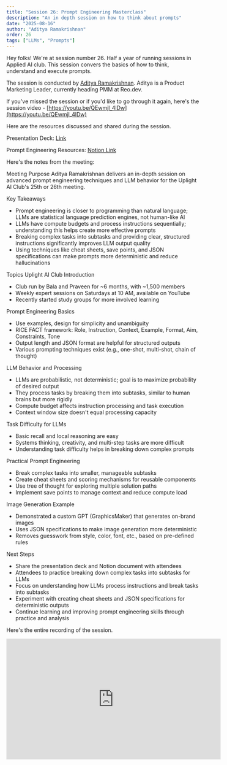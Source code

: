 ```yaml
---
title: "Session 26: Prompt Engineering Masterclass"
description: "An in depth session on how to think about prompts"
date: "2025-08-16"
author: "Aditya Ramakrishnan"
order: 26
tags: ["LLMs", "Prompts"]
---
```


Hey folks! We're at session number 26. Half a year of running sessions in Applied AI club. This session convers the basics of how to think, understand and execute prompts.

The session is conducted by [Aditya Ramakrishnan](https://www.linkedin.com/in/adityaramakrishnan/). Aditya is a Product Marketing Leader, currently heading PMM at Reo.dev.

If you've missed the session or if you'd like to go through it again, here's the session video - [https://youtu.be/QEwmjl_4lDw](https://youtu.be/QEwmjl_4lDw)

Here are the resources discussed and shared during the session. 

Presentation Deck: [Link](https://www.canva.com/design/DAGv7DSihOE/0x8QHf4AGG_YfLlP-FTniQ/edit?utm_content=DAGv7DSihOE&utm_campaign=designshare&utm_medium=link2&utm_source=sharebutton)

Prompt Engineering Resources: [Notion Link](https://www.notion.so/adityarr/Prompt-Engineering-Notes-23e7e9cd30a080f3b746c2876d20c777?source=copy_link)

Here's the notes from the meeting: 

Meeting Purpose
Aditya Ramakrishnan delivers an in-depth session on advanced prompt engineering techniques and LLM behavior for the Uplight AI Club's 25th or 26th meeting.

Key Takeaways
  - Prompt engineering is closer to programming than natural language; LLMs are statistical language prediction engines, not human-like AI
  - LLMs have compute budgets and process instructions sequentially; understanding this helps create more effective prompts
  - Breaking complex tasks into subtasks and providing clear, structured instructions significantly improves LLM output quality
  - Using techniques like cheat sheets, save points, and JSON specifications can make prompts more deterministic and reduce hallucinations

Topics
Uplight AI Club Introduction
  - Club run by Bala and Praveen for ~6 months, with ~1,500 members
  - Weekly expert sessions on Saturdays at 10 AM, available on YouTube
  - Recently started study groups for more involved learning

Prompt Engineering Basics
  - Use examples, design for simplicity and unambiguity
  - RICE FACT framework: Role, Instruction, Context, Example, Format, Aim, Constraints, Tone
  - Output length and JSON format are helpful for structured outputs
  - Various prompting techniques exist (e.g., one-shot, multi-shot, chain of thought)

LLM Behavior and Processing
  - LLMs are probabilistic, not deterministic; goal is to maximize probability of desired output
  - They process tasks by breaking them into subtasks, similar to human brains but more rigidly
  - Compute budget affects instruction processing and task execution
  - Context window size doesn't equal processing capacity

Task Difficulty for LLMs
  - Basic recall and local reasoning are easy
  - Systems thinking, creativity, and multi-step tasks are more difficult
  - Understanding task difficulty helps in breaking down complex prompts

Practical Prompt Engineering
  - Break complex tasks into smaller, manageable subtasks
  - Create cheat sheets and scoring mechanisms for reusable components
  - Use tree of thought for exploring multiple solution paths
  - Implement save points to manage context and reduce compute load

Image Generation Example
  - Demonstrated a custom GPT (GraphicsMaker) that generates on-brand images
  - Uses JSON specifications to make image generation more deterministic
  - Removes guesswork from style, color, font, etc., based on pre-defined rules

Next Steps
  - Share the presentation deck and Notion document with attendees
  - Attendees to practice breaking down complex tasks into subtasks for LLMs
  - Focus on understanding how LLMs process instructions and break tasks into subtasks
  - Experiment with creating cheat sheets and JSON specifications for deterministic outputs
  - Continue learning and improving prompt engineering skills through practice and analysis

Here's the entire recording of the session.

<div style={{ display: 'flex', justifyContent: 'center', margin: '2rem 0' }}>
  <iframe 
    width="560" 
    height="315" 
    src="https://www.youtube.com/embed/QEwmjl_4lDw" 
    title="Applied AI Session 26: Prompt Engineering Masterclass" 
    frameBorder="0" 
    allow="accelerometer; autoplay; clipboard-write; encrypted-media; gyroscope; picture-in-picture" 
    allowFullScreen
  ></iframe>
</div>
